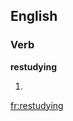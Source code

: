 ==English==

===Verb===
'''restudying'''

# {{third-person singular of|[[restudy]]}}

[[fr:restudying]]